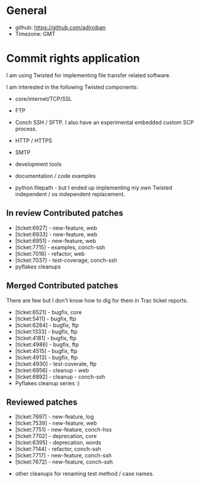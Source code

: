 = General =

* github: https://github.com/adiroiban
* Timezone: GMT



= Commit rights application =

I am using Twisted for implementing file transfer related software.

I am interested in the following Twisted components:

* core/internet/TCP/SSL

* FTP

* Conch SSH / SFTP. I also have an experimental embedded custom SCP process. 

* HTTP / HTTPS

* SMTP

* development tools

* documentation / code examples

* python.filepath - but I ended up implementing my own Twisted independent / os independent replacement.



== In review Contributed patches ==


* [ticket:6927] - new-feature, web 
* [ticket:6933] - new-feature, web
* [ticket:6951] - new-feature, web
* [ticket:7715] - examples, conch-ssh
* [ticket:7016] - refactor, web
* [ticket:7037] - test-coverage, conch-ssh
* pyflakes cleanups


== Merged Contributed patches ==

There are few but I don't know how to dig for them in Trac ticket reports.


* [ticket:6521] - bugfix, core
* [ticket:5411] - bugfix, ftp
* [ticket:6284] - bugfix, ftp
* [ticket:1333] - bugfix, ftp
* [ticket:4181] - bugfix, ftp
* [ticket:4986] - bugfix, ftp
* [ticket:4515] - bugfix, ftp
* [ticket:4913] - bugfix, ftp
* [ticket:4930] - test-coverate, ftp
* [ticket:6956] - cleanup - web
* [ticket:6892] - cleanup - conch-ssh
* Pyflakes cleanup series :)


== Reviewed patches ==

* [ticket:7697] - new-feature, log
* [ticket:7539] - new-feature, web
* [ticket:7751] - new-feature, conch-hss
* [ticket:7702] - deprecation, core
* [ticket:6395] - deprecation, words
* [ticket:7144] - refactor, conch-ssh
* [ticket:7717] - new-feature, conch-ssh
* [ticket:7672] - new-feature, conch-ssh

* other cleanups for renaming test method / case names.